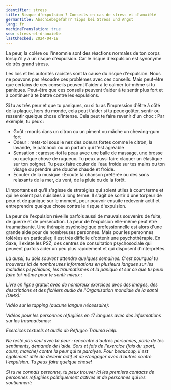 ```yaml
---
identifier: stress
title: Risque d'expulsion ? Conseils en cas de stress et d'anxiété
germanTitle: Abschiebegefahr? Tipps bei Stress und Angst
lang: fr
machineTranslation: true
seo: stress-et-d-anxiete
lastChecked: 2024-04-18
---
```


La peur, la colère ou l'insomnie sont des réactions normales de ton corps lorsqu'il y a un risque d'expulsion. Car le risque d'expulsion est synonyme de très grand stress.

Les lois et les autorités racistes sont la cause du risque d'expulsion. Nous ne pouvons pas résoudre ces problèmes avec ces conseils. Mais peut-être que certains de ces conseils peuvent t'aider à te calmer toi-même si tu paniques. Peut-être que ces conseils peuvent t'aider à te sentir plus fort et à continuer à te battre contre les expulsions.

Si tu as très peur et que tu paniques, ou si tu as l'impression d'être à côté de la plaque, hors du monde, cela peut t'aider si tu peux goûter, sentir ou ressentir quelque chose d'intense. Cela peut te faire revenir d'un choc :
Par exemple, tu peux :

- Goût : mords dans un citron ou un piment ou mâche un chewing-gum fort
- Odeur : mets-toi sous le nez des odeurs fortes comme le citron, la lavande, le patchouli ou un parfum qui t'est agréable
- Sensation : caresse-toi la peau avec une balle de massage, une brosse ou quelque chose de rugueux. Tu peux aussi faire claquer un élastique sur ton poignet. Tu peux faire couler de l'eau froide sur tes mains ou ton visage ou prendre une douche chaude et froide.
- Écouter de la musique : Écoute ta chanson préférée ou des sons relaxants de la mer, du vent, de la pluie ou de la forêt.

L'important est qu'il s'agisse de stratégies qui soient utiles à court terme et qui ne soient pas nuisibles à long terme. Il s'agit de sortir d'une torpeur de peur et de panique sur le moment, pour pouvoir ensuite redevenir actif et entreprendre quelque chose contre le risque d'expulsion.

La peur de l'expulsion réveille parfois aussi de mauvais souvenirs de fuite, de guerre et de persécution. La peur de l'expulsion elle-même peut être traumatisante. Une thérapie psychologique professionnelle est alors d'une grande aide pour de nombreuses personnes. Mais pour les personnes tolérées en particulier, il est très difficile d'obtenir une psychothérapie. En Saxe, il existe les PSZ, des centres de consultation psychosociale qui peuvent parfois aider un peu plus rapidement et qui disposent d'interprètes.
<Address identifier="psz_sachsen"/>

Là aussi, tu dois souvent attendre quelques semaines. C'est pourquoi tu trouveras ici de nombreuses informations en plusieurs langues sur les maladies psychiques, les traumatismes et la panique et sur ce que tu peux faire toi-même pour te sentir mieux :

Livre en ligne gratuit avec de nombreux exercices avec des images, des descriptions et des fichiers audio de l'Organisation mondiale de la santé (OMS):

<ExternalShortLink identifier="who_stress"/>

Vidéo sur le tapping (aucune langue nécessaire):

<ExternalShortLink identifier="tapping"/>

Vidéos pour les personnes réfugiées en 17 langues avec des informations sur les traumatismes:

<ExternalShortLink identifier="maxplank_trauma"/>

Exercices textuels et audio de Refugee Trauma Help:

<ExternalShortLink identifier="refugee_trauma_nawa"/>

Ne reste pas seul avec ta peur : rencontre d'autres personnes, parle de tes sentiments, demande de l'aide. Sors et fais de l'exercice (fais du sport, cours, marche) contre la peur qui te paralyse. Pour beaucoup, il est également utile de devenir actif et de s'engager avec d'autres contre l'expulsion. Tu peux faire quelque chose!

Si tu ne connais personne, tu peux trouver ici les premiers contacts de personnes réfugiées politiquement actives et de personnes qui les soutiennent:

<ExternalShortLink identifier="w2eu_contacts"/>
